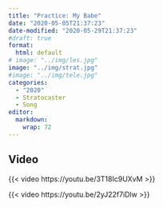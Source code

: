 ```yaml
---
title: "Practice: My Babe"
date: "2020-05-05T21:37:23"
date-modified: "2020-05-29T21:37:23"
#draft: true
format: 
  html: default
# image: "../img/les.jpg"
image: "../img/strat.jpg"
#image: "../img/tele.jpg"
categories:
  - "2020"
  - Stratocaster
  - Song
editor: 
  markdown: 
    wrap: 72
---
```


## Video

{{< video https://youtu.be/3T18Ic9UXvM >}}

{{< video https://youtu.be/2yJ22f7iDlw >}}